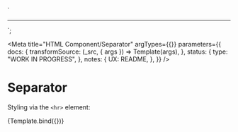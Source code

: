 <!--
@license EUPL-1.2
Copyright (c) 2021 Robbert Broersma
-->


  `<section class="utrecht-html">
  <hr>
</section>`;

<Meta
  title="HTML Component/Separator"
  argTypes={{}}
  parameters={{
    docs: {
      transformSource: (_src, { args }) => Template(args),
    },
    status: {
      type: "WORK IN PROGRESS",
    },
    notes: {
      UX: README,
    },
  }}
/>

# Separator

Styling via the `<hr>` element:

<Canvas>
  <Story name="Separator">{Template.bind({})}</Story>
</Canvas>
